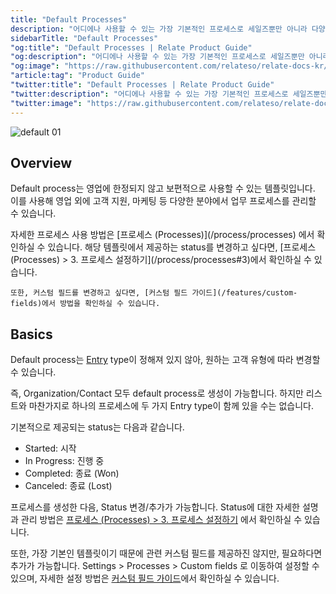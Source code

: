 ```yaml
---
title: "Default Processes"
description: "어디에나 사용할 수 있는 가장 기본적인 프로세스로 세일즈뿐만 아니라 다양한 업무에 사용할 수 있습니다."
sidebarTitle: "Default Processes"
"og:title": "Default Processes | Relate Product Guide"
"og:description": "어디에나 사용할 수 있는 가장 기본적인 프로세스로 세일즈뿐만 아니라 다양한 업무에 사용할 수 있습니다."
"og:image": "https://raw.githubusercontent.com/relateso/relate-docs-kr/main/docs/images/default-default.png"
"article:tag": "Product Guide"
"twitter:title": "Default Processes | Relate Product Guide"
"twitter:description": "어디에나 사용할 수 있는 가장 기본적인 프로세스로 세일즈뿐만 아니라 다양한 업무에 사용할 수 있습니다."
"twitter:image": "https://raw.githubusercontent.com/relateso/relate-docs-kr/main/docs/images/default-default.png"
---
```


![default 01](/images/features/default-default.png)
## Overview
Default process는 영업에 한정되지 않고 보편적으로 사용할 수 있는 템플릿입니다.
이를 사용해 영업 외에 고객 지원, 마케팅 등 다양한 분야에서 업무 프로세스를 관리할 수 있습니다.

<Note>
    자세한 프로세스 사용 방법은 [프로세스 (Processes)](/process/processes) 에서 확인하실 수 있습니다.
</Note>

<Info>
    해당 템플릿에서 제공하는 status를 변경하고 싶다면, [프로세스 (Processes) > 3. 프로세스 설정하기](/process/processes#3)에서 확인하실 수 있습니다.
    
    또한, 커스텀 필드를 변경하고 싶다면, [커스텀 필드 가이드](/features/custom-fields)에서 방법을 확인하실 수 있습니다.
</Info>

## Basics
Default process는 [Entry](/process/processes#1-entry) type이 정해져 있지 않아, 원하는 고객 유형에 따라 변경할 수 있습니다.

즉, Organization/Contact 모두 default process로 생성이 가능합니다. 하지만 리스트와 마찬가지로 하나의 프로세스에 두 가지 Entry type이 함께 있을 수는 없습니다.

기본적으로 제공되는 status는 다음과 같습니다.
- Started: 시작
- In Progress: 진행 중
- Completed: 종료 (Won)
- Canceled: 종료 (Lost)

프로세스를 생성한 다음, Status 변경/추가가 가능합니다. Status에 대한 자세한 설명과 관리 방법은 [프로세스 (Processes) > 3. 프로세스 설정하기](/process/processes#statuses) 에서 확인하실 수 있습니다.

또한, 가장 기본인 템플릿이기 때문에 관련 커스텀 필드를 제공하진 않지만, 필요하다면 추가가 가능합니다.
Settings > Processes > Custom fields 로 이동하여 설정할 수 있으며, 자세한 설정 방법은 [커스텀 필드 가이드](/features/custom-fields)에서 확인하실 수 있습니다.